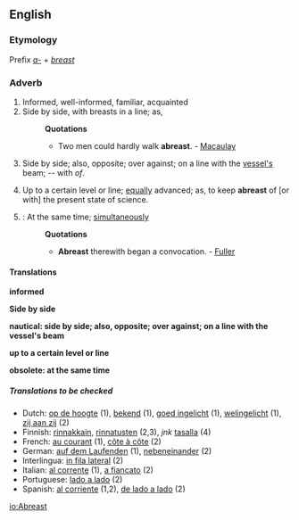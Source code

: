 ==English==
===Etymology===
Prefix ''[[a-]]'' + ''[[breast]]''
=== Adverb ===
#Informed, well-informed, familiar, acquainted
#Side by side, with breasts in a line; as,
#:'''Quotations'''
#:*Two men could hardly walk '''abreast'''. - [[Macaulay]]
#{{nautical}} Side by side; also, opposite; over against; on a line with the [[vessel's]] beam; -- with ''of''.
#Up to a certain level or line; [[equally]] advanced; as, to keep '''abreast''' of [or with] the present state of science.
#{{obsolete}}: At the same time; [[simultaneously]]
#:'''Quotations'''
#:*'''Abreast''' therewith began a convocation. - [[Fuller]]

====Translations====
'''informed'''
{{top}}
{{mid}}
{{bottom}}

'''Side by side'''
{{top}}
{{mid}}
{{bottom}}

'''nautical: side by side; also, opposite; over against; on a line with the vessel's beam'''
{{top}}
{{mid}}
{{bottom}}

'''up to a certain level or line'''
{{top}}
{{mid}}
{{bottom}}

'''obsolete: at the same time'''
{{top}}
{{mid}}
{{bottom}}

=====Translations to be checked=====
{{checktrans}}
* Dutch: [[op de hoogte]] (1), [[bekend]] (1), [[goed ingelicht]] (1), [[welingelicht]] (1), [[zij aan zij]] (2)
* Finnish: [[rinnakkain]], [[rinnatusten]] (2,3), ''jnk'' [[tasalla]] (4)
* French: [[au courant]] (1), [[côte à côte]] (2)
* German: [[auf dem Laufenden]] (1), [[nebeneinander]] (2)
* Interlingua: [[in fila lateral]] (2)
* Italian: [[al corrente]] (1), [[a fiancato]] (2)
* Portuguese: [[lado a lado]] (2)
* Spanish: [[al corriente]] (1,2), [[de lado a lado]] (2)

[[io:Abreast]]